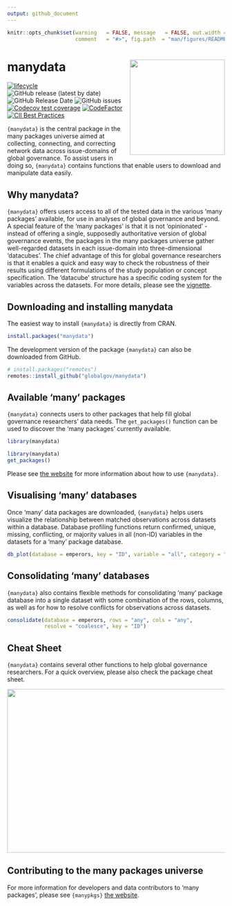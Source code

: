 ```yaml
---
output: github_document
---
```


```r
knitr::opts_chunk$set(warning   = FALSE, message   = FALSE, out.width = "100%",
                      comment   = "#>", fig.path  = "man/figures/README-")
```

# manydata <img src="man/figures/manydataLogo.png" align="right" width="220"/>

<!-- badges: start -->
[![lifecycle](https://img.shields.io/badge/lifecycle-experimental-orange.svg)](https://lifecycle.r-lib.org/articles/stages.html#experimental)
![GitHub release (latest by date)](https://img.shields.io/github/v/release/globalgov/manydata)
![GitHub Release Date](https://img.shields.io/github/release-date/globalgov/manydata)
![GitHub issues](https://img.shields.io/github/issues-raw/globalgov/manydata)
<!-- [![HitCount](http://hits.dwyl.com/globalgov/manydata.svg)](http://hits.dwyl.com/globalgov/manydata) -->
[![Codecov test coverage](https://codecov.io/gh/globalgov/manydata/branch/main/graph/badge.svg)](https://app.codecov.io/gh/globalgov/manydata?branch=main)
[![CodeFactor](https://www.codefactor.io/repository/github/globalgov/manydata/badge)](https://www.codefactdevtor.io/repository/github/globalgov/manydata)
[![CII Best Practices](https://bestpractices.coreinfrastructure.org/projects/4562/badge)](https://bestpractices.coreinfrastructure.org/projects/4562)
<!-- ![GitHub All Releases](https://img.shields.io/github/downloads/jhollway/roctopus/total) -->
<!-- badges: end -->

`{manydata}` is the central package in the many packages universe aimed at
collecting, connecting, and correcting network data across issue-domains
of global governance.
To assist users in doing so, `{manydata}` contains functions that
enable users to download and manipulate data easily.

## Why manydata?

`{manydata}` offers users access to all of the tested data in the
various 'many packages' available,
for use in analyses of global governance and beyond.
A special feature of the 'many packages' is that it is not 'opinionated' -
instead of offering a single, supposedly authoritative version of
global governance events, the packages in the many packages universe gather
well-regarded datasets in each issue-domain into three-dimensional 'datacubes'.
The chief advantage of this for global governance researchers is that it enables
a quick and easy way to check the robustness of their results using different
formulations of the study population or concept specification.
The 'datacube' structure has a specific coding system for the variables across
the datasets. 
For more details, please see the [vignette](https://globalgov.github.io/manydata/articles/user.html).

## Downloading and installing manydata

The easiest way to install `{manydata}` is directly from CRAN.

```r
install.packages("manydata")
```

The development version of the package `{manydata}` can also be downloaded from GitHub. 

```r
# install.packages("remotes")
remotes::install_github("globalgov/manydata")
```

## Available 'many' packages

`{manydata}` connects users to other packages that help fill global governance
researchers' data needs.
The `get_packages()` function can be used to discover the 'many packages' currently available.

```r
library(manydata)
```

```r
library(manydata)
get_packages()
```

Please see [the website](https://globalgov.github.io/manydata/) for more information about how to use `{manydata}`.

## Visualising 'many' databases

Once 'many' data packages are downloaded, `{manydata}` helps users visualize the
relationship between matched observations across datasets within a database.
Database profiling functions return confirmed, unique,
missing, conflicting, or majority values in all (non-ID) variables
in the datasets for a 'many' package database.

```r
db_plot(database = emperors, key = "ID", variable = "all", category = "all")
```

## Consolidating 'many' databases

`{manydata}` also contains flexible methods for consolidating 'many' package database
into a single dataset with some combination of the rows, columns,
as well as for how to resolve conflicts for observations across datasets.

```r
consolidate(database = emperors, rows = "any", cols = "any",
            resolve = "coalesce", key = "ID")
```

## Cheat Sheet

`{manydata}` contains several other functions to help global governance researchers.
For a quick overview, please also check the package cheat sheet.

<a href="https://github.com/globalgov/manydata/blob/main/man/figures/cheatsheet.pdf"><img src="https://raw.githubusercontent.com/globalgov/manydata/main/man/figures/cheatsheet.png" width="525" height="378"/></a>

## Contributing to the many packages universe

For more information for developers and data contributors to 'many packages', please see `{manypkgs}` [the website](https://globalgov.github.io/manypkgs/).
